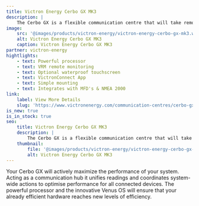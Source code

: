 ```yaml
---
title: Victron Energy Cerbo GX MK3
description: |
    The Cerbo GX is a flexible communication centre that will take remote monitoring to the next level. With all the hardware connection possibilities to fit your every need.
image:
    src: '@images/products/victron-energy/victron-energy-cerbo-gx-mk3.webp'
    alt: Victron Energy Cerbo GX MK3
    caption: Victron Energy Cerbo GX MK3
partner: victron-energy
hightlights:
    - text: Powerful processor
    - text: VRM remote monitoring
    - text: Optional waterproof touchscreen
    - text: VictronConnect App
    - text: Simple mounting
    - text: Integrates with MFD's & NMEA 2000
link:
    label: View More Details
    slug: 'https://www.victronenergy.com/communication-centres/cerbo-gx'
is_new: true
is_in_stock: true
seo:
    title: Victron Energy Cerbo GX MK3
    description: |
        The Cerbo GX is a flexible communication centre that will take remote monitoring to the next level. With all the hardware connection possibilities to fit your every need.
    thumbnail:
        file: '@images/products/victron-energy/victron-energy-cerbo-gx-mk3.webp'
        alt: Victron Energy Cerbo GX MK3
---
```

Your Cerbo GX will actively maximize the performance of your system. Acting as a communication hub it unifies readings and coordinates system-wide actions to optimise performance for all connected devices. The powerful processor and the innovative Venus OS will ensure that your already efficient hardware reaches new levels of efficiency.